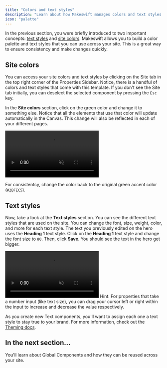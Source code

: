 ```yaml
---
title: "Colors and text styles"
description: "Learn about how Makeswift manages colors and text styles and how to use them in your site."
icon: "palette"
---
```


In the previous section, you were briefly introduced to two important concepts: [text styles](/product/site/text-styles) and [site colors](/product/site/colors). Makeswift allows you to build a color palette and text styles that you can use across your site. This is a great way to ensure consistency and make changes quickly.

## Site colors

You can access your site colors and text styles by clicking on the Site tab in the top right corner of the Properties Sidebar. Notice, there is a handful of colors and text styles that come with this template. If you don't see the Site tab initially, you can deselect the selected component by pressing the `Esc` key.

In the **Site colors** section, click on the green color and change it to something else. Notice that all the elements that use that color will update automatically in the Canvas. This change will also be reflected in each of your different pages.

<Frame>
  <video
    autoPlay
    muted
    loop
    playsInline
    title="Components and properties"
    className="w-full aspect-video"
    src="/images/quickstart/site-colors.mp4"
  ></video>
</Frame>

For consistentcy, change the color back to the original green accent color (`#2BFEC5`).

## Text styles

Now, take a look at the **Text styles** section. You can see the different text styles that are used on the site. You can change the font, size, weight, color, and more for each text style. The text you previously edited on the hero uses the **Heading 1** text style. Click on the **Heading 1** text style and change the font size to `80`. Then, click **Save**. You should see the text in the hero get bigger.

<Frame>
  <video
    autoPlay
    muted
    loop
    playsInline
    title="Components and properties"
    className="w-full aspect-video"
    src="/images/quickstart/text-styles.mp4"
  ></video>
</Frame>

<Note>
  Hint: For properties that take a number input (like text size), you can drag
  your cursor left or right within the input to increase and decrease the value
  respectively.
</Note>

As you create new Text components, you'll want to assign each one a text style to stay true to your brand. For more information, check out the [Theming docs](/product/theming).

## In the next section...

You'll learn about Global Components and how they can be reused across your site.
